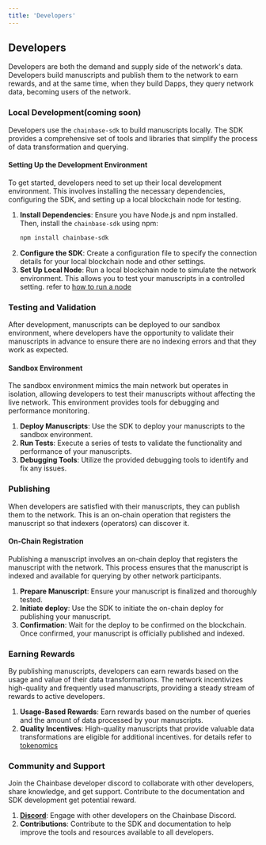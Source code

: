 ```yaml
---
title: 'Developers'
---
```


## Developers

Developers are both the demand and supply side of the network's data. Developers build manuscripts and publish them to the network to earn rewards, and at the same time, when they build Dapps, they query network data, becoming users of the network.

### Local Development(coming soon)

Developers use the `chainbase-sdk` to build manuscripts locally. The SDK provides a comprehensive set of tools and libraries that simplify the process of data transformation and querying.

#### Setting Up the Development Environment

To get started, developers need to set up their local development environment. This involves installing the necessary dependencies, configuring the SDK, and setting up a local blockchain node for testing.

1. **Install Dependencies**: Ensure you have Node.js and npm installed. Then, install the `chainbase-sdk` using npm:
   ```bash
   npm install chainbase-sdk
   ```
2. **Configure the SDK**: Create a configuration file to specify the connection details for your local blockchain node and other settings.
3. **Set Up Local Node**: Run a local blockchain node to simulate the network environment. This allows you to test your manuscripts in a controlled setting.
refer to [how to run a node](xxx)

### Testing and Validation

After development, manuscripts can be deployed to our sandbox environment, where developers have the opportunity to validate their manuscripts in advance to ensure there are no indexing errors and that they work as expected.

#### Sandbox Environment

The sandbox environment mimics the main network but operates in isolation, allowing developers to test their manuscripts without affecting the live network. This environment provides tools for debugging and performance monitoring.

1. **Deploy Manuscripts**: Use the SDK to deploy your manuscripts to the sandbox environment.
2. **Run Tests**: Execute a series of tests to validate the functionality and performance of your manuscripts.
3. **Debugging Tools**: Utilize the provided debugging tools to identify and fix any issues.

### Publishing

When developers are satisfied with their manuscripts, they can publish them to the network. This is an on-chain operation that registers the manuscript so that indexers (operators) can discover it.

#### On-Chain Registration

Publishing a manuscript involves an on-chain deploy that registers the manuscript with the network. This process ensures that the manuscript is indexed and available for querying by other network participants.

1. **Prepare Manuscript**: Ensure your manuscript is finalized and thoroughly tested.
2. **Initiate deploy**: Use the SDK to initiate the on-chain deploy for publishing your manuscript.
3. **Confirmation**: Wait for the deploy to be confirmed on the blockchain. Once confirmed, your manuscript is officially published and indexed.

### Earning Rewards

By publishing manuscripts, developers can earn rewards based on the usage and value of their data transformations. The network incentivizes high-quality and frequently used manuscripts, providing a steady stream of rewards to active developers.

1. **Usage-Based Rewards**: Earn rewards based on the number of queries and the amount of data processed by your manuscripts.
2. **Quality Incentives**: High-quality manuscripts that provide valuable data transformations are eligible for additional incentives.
for details refer to [tokenomics](../tokenomics.mdx)


### Community and Support

Join the Chainbase developer discord to collaborate with other developers, share knowledge, and get support. Contribute to the documentation and SDK development get potential reward.

1. **[Discord](https://discord.gg/chainbase)**: Engage with other developers on the Chainbase Discord.
2. **Contributions**: Contribute to the SDK and documentation to help improve the tools and resources available to all developers.